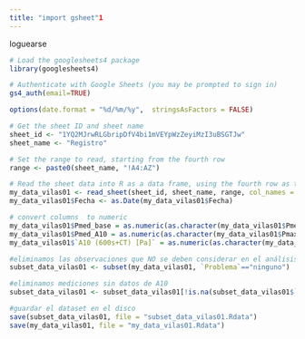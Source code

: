 ```yaml
---
title: "import gsheet"1
---
```


loguearse
```r
# Load the googlesheets4 package
library(googlesheets4)

# Authenticate with Google Sheets (you may be prompted to sign in)
gs4_auth(email=TRUE)

```


```r
options(date.format = "%d/%m/%y",  stringsAsFactors = FALSE)

# Get the sheet ID and sheet name
sheet_id <- "1YQ2MJrwRLGbripDfV4bi1mVEYpWzZeyiMzI3uBSGTJw"
sheet_name <- "Registro"

# Set the range to read, starting from the fourth row
range <- paste0(sheet_name, "!A4:AZ")

# Read the sheet data into R as a data frame, using the fourth row as the column names
my_data_vilas01 <- read_sheet(sheet_id, sheet_name, range, col_names = TRUE)
my_data_vilas01$Fecha <- as.Date(my_data_vilas01$Fecha)

# convert columns  to numeric
my_data_vilas01$Pmed_base = as.numeric(as.character(my_data_vilas01$Pmedia))
my_data_vilas01$Pmed_A10 = as.numeric(as.character(my_data_vilas01$Pmax))
my_data_vilas01$`A10 (600s+CT) [Pa]` = as.numeric(as.character(my_data_vilas01$`A10 [Pa]`))

#eliminamos las observaciones que NO se deben considerar en el análisis
subset_data_vilas01 <- subset(my_data_vilas01, `Problema`=="ninguno")

#eliminamos mediciones sin datos de A10
subset_data_vilas01 <- subset_data_vilas01[!is.na(subset_data_vilas01$`A10 (600s+CT) [Pa]`), ]

#guardar el dataset en el disco
save(subset_data_vilas01, file = "subset_data_vilas01.Rdata")
save(my_data_vilas01, file = "my_data_vilas01.Rdata")
```